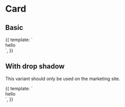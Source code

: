 
<h1>Card<span className="text-lg font-normal"></span></h1>

<Meta title="Card" />

## Basic

<Canvas>
  <Story name="Card">
    {{
      template: `<div class="card">hello</div>`,
    }}
  </Story>
</Canvas>

## With drop shadow

This variant should only be used on the marketing site.

<Canvas>
  <Story name="Drop shadow (marketing site only)">
    {{
      template: `<div class="card shadow-marketing-card">hello</div>`,
    }}
  </Story>
</Canvas>

